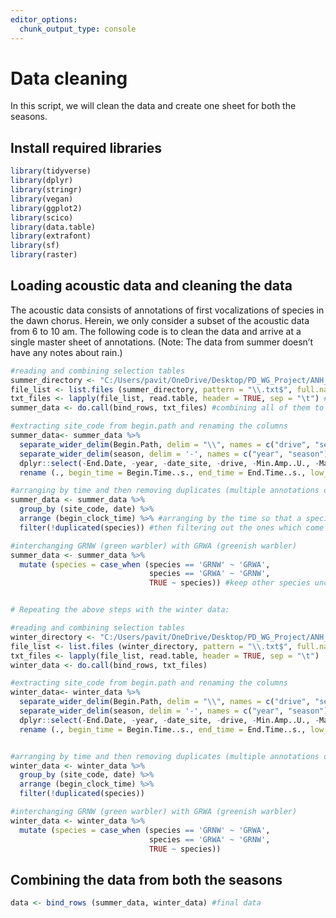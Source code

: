 ```yaml
---
editor_options: 
  chunk_output_type: console
---
```


# Data cleaning  

In this script, we will clean the data and create one sheet for both the seasons.  

## Install required libraries  

```r
library(tidyverse)
library(dplyr)
library(stringr)
library(vegan)
library(ggplot2)
library(scico)
library(data.table)
library(extrafont)
library(sf)
library(raster)
```

## Loading acoustic data and cleaning the data 

The acoustic data consists of annotations of first vocalizations of species in the dawn chorus. Herein, we only consider a subset of the acoustic data from 6 to 10 am. The following code is to clean the data and arrive at a single master sheet of annotations. 
(Note: The data from summer doesn't have any notes about rain.)

```r
#reading and combining selection tables 
summer_directory <- "C:/Users/pavit/OneDrive/Desktop/PD_WG_Project/ANH_restoration/dawn-chorus-onset-times/data/summer_dawn_chorus"
file_list <- list.files (summer_directory, pattern = "\\.txt$", full.names = TRUE, recursive = TRUE) #calling the txt files
txt_files <- lapply(file_list, read.table, header = TRUE, sep = "\t") #to read each txt file 
summer_data <- do.call(bind_rows, txt_files) #combining all of them to create a single dataframe

#extracting site_code from begin.path and renaming the columns
summer_data<- summer_data %>% 
  separate_wider_delim(Begin.Path, delim = "\\", names = c("drive", "season", "site_code", "date_site")) %>% #splitting the begin path to 4 columns: drive, season (+year), site_code, date_site
  separate_wider_delim(season, delim = '-', names = c("year", "season")) %>% #extracting a separate column for season
  dplyr::select(-End.Date, -year, -date_site, -drive, -Min.Amp..U., -Max.Amp..U., Peak.Amp..U.) %>% #removing unwanted columns
  rename (., begin_time = Begin.Time..s., end_time = End.Time..s., low_Freq = Low.Freq..Hz., high_freq = High.Freq..Hz., file_offset = File.Offset..s., peak_freq = Peak.Freq..Hz., center_freq = Center.Freq..Hz., delta_freq = Delta.Freq..Hz., BW_90 = BW.90...Hz., delta_time = Delta.Time..s., dur_90 = Dur.90...s., date = Begin.Date, begin_clock_time = Begin.Clock.Time, end_clock_time = End.Clock.Time) #renaming the columns

#arranging by time and then removing duplicates (multiple annotations of the same species at the same site and day)
summer_data <- summer_data %>% 
  group_by (site_code, date) %>%
  arrange (begin_clock_time) %>% #arranging by the time so that a species' first vocalization comes first
  filter(!duplicated(species)) #then filtering out the ones which come later 

#interchanging GRNW (green warbler) with GRWA (greenish warbler)
summer_data <- summer_data %>%
  mutate (species = case_when (species == 'GRNW' ~ 'GRWA', 
                               species == 'GRWA' ~ 'GRNW',
                               TRUE ~ species)) #keep other species unchanged


# Repeating the above steps with the winter data:

#reading and combining selection tables 
winter_directory <- "C:/Users/pavit/OneDrive/Desktop/PD_WG_Project/ANH_restoration/dawn-chorus-onset-times/data/winter_dawn_chorus"
file_list <- list.files (winter_directory, pattern = "\\.txt$", full.names = TRUE, recursive = TRUE) 
txt_files <- lapply(file_list, read.table, header = TRUE, sep = "\t") 
winter_data <- do.call(bind_rows, txt_files) 

#extracting site_code from begin.path and renaming the columns
winter_data<- winter_data %>% 
  separate_wider_delim(Begin.Path, delim = "\\", names = c("drive", "season", "site_code", "date_site")) %>% 
  separate_wider_delim(season, delim = '-', names = c("year", "season")) %>% 
  dplyr::select(-End.Date, -year, -date_site, -drive, -Min.Amp..U., -Max.Amp..U., Peak.Amp..U.) %>% 
  rename (., begin_time = Begin.Time..s., end_time = End.Time..s., low_Freq = Low.Freq..Hz., high_freq = High.Freq..Hz., file_offset = File.Offset..s., peak_freq = Peak.Freq..Hz., center_freq = Center.Freq..Hz., delta_freq = Delta.Freq..Hz., BW_90 = BW.90...Hz., delta_time = Delta.Time..s., dur_90 = Dur.90...s., date = Begin.Date, begin_clock_time = Begin.Clock.Time, end_clock_time = End.Clock.Time) 


#arranging by time and then removing duplicates (multiple annotations of the same species at the same site and day)
winter_data <- winter_data %>% 
  group_by (site_code, date) %>%
  arrange (begin_clock_time) %>% 
  filter(!duplicated(species)) 

#interchanging GRNW (green warbler) with GRWA (greenish warbler)
winter_data <- winter_data %>%
  mutate (species = case_when (species == 'GRNW' ~ 'GRWA', 
                               species == 'GRWA' ~ 'GRNW',
                               TRUE ~ species)) 
```

## Combining the data from both the seasons

```r
data <- bind_rows (summer_data, winter_data) #final data
```

